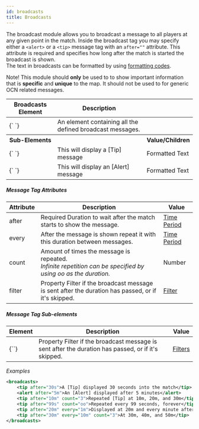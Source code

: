 ```yaml
---
id: broadcasts
title: Broadcasts
---
```


The broadcast module allows you to broadcast a message to all players at any given point in the match.
Inside the broadcast tag you may specify either a `<alert>` or a `<tip>` message tag with an `after=""` attribute. This attribute is required and specifies how long after the match is started the broadcast is shown. <br/>
The text in broadcasts can be formatted by using [formatting codes](/reference/formatting).

<span className="badge badge--warning">Note!</span> This module should **only** be
used to to show important information that is **specific** and **unique** to the
map. It should not be used to for generic OCN related messages.

<div className="table-container">
  <table>
    <thead>
      <tr>
        <th>Broadcasts Element</th>
        <th>Description</th>
        <th></th>
      </tr>
    </thead>
    <tbody>
      <tr>
        <td>
          <label>{`<broadcasts> </broadcasts>`}</label>
        </td>
        <td>An element containing all the defined broadcast messages.</td>
        <td></td>
      </tr>
      <tr>
        <th>Sub-Elements</th>
        <th />
        <th>Value/Children</th>
      </tr>
      <tr>
        <td>
          <label>{`<tip> </tip>`}</label>
        </td>
        <td>This will display a [Tip] message</td>
        <td>
          <span className="badge badge--primary">Formatted Text</span>
        </td>
      </tr>
      <tr>
        <td>
          <label>{`<alert> </alert>`}</label>
        </td>
        <td>This will display an [Alert] message</td>
        <td>
          <span className="badge badge--primary">Formatted Text</span>
        </td>
      </tr>
    </tbody>
  </table>
</div>

##### Message Tag Attributes

<div className="table-container">
  <table>
    <thead>
      <tr>
        <th>Attribute</th>
        <th>Description</th>
        <th>Value</th>
      </tr>
    </thead>
    <tbody>
      <tr>
        <td>
          <label>after</label>
        </td>
        <td>
          <span className="badge badge--danger">Required</span>
          Duration to wait after the match starts to show the message.
        </td>
        <td>
          <a href="/reference/time_periods">Time Period</a>
        </td>
      </tr>
      <tr>
        <td>
          <label>every</label>
        </td>
        <td>
          After the message is shown repeat it with this duration between
          messages.
        </td>
        <td>
          <a href="/reference/time_periods">Time Period</a>
        </td>
      </tr>
      <tr>
        <td>
          <label>count</label>
        </td>
        <td>
          Amount of times the message is repeated.
          <br />
          <i>
            Infinite repetition can be specified by using <label>oo</label> as
            the duration.
          </i>
        </td>
        <td>
          <span className="label label-primary">Number</span>
        </td>
      </tr>
      <tr>
        <td>
          <label>filter</label>
        </td>
        <td>
          <span
            className="badge badge--secondary"
            title="Can be either this attribute or a sub-element."
          >
            Property
          </span>
          Filter if the broadcast message is sent after the duration has passed,
          or if it's skipped.
        </td>
        <td>
          <a href="/modules/filters">Filter</a>
        </td>
      </tr>
    </tbody>
  </table>
</div>

##### Message Tag Sub-elements

<div className="table-container">
  <table>
    <thead>
      <tr>
        <th>Element</th>
        <th>Description</th>
        <th>Value</th>
      </tr>
    </thead>
    <tbody>
      <tr>
        <td>
          <label>{`<filter>`}</label>
        </td>
        <td>
          <span
            className="badge badge--secondary"
            title="Can be this sub-element or an attribute."
          >
            Property
          </span>
          Filter if the broadcast message is sent after the duration has passed,
          or if it's skipped.
        </td>
        <td>
          <a href="/modules/filters">Filters</a>
        </td>
      </tr>
    </tbody>
  </table>
</div>

_Examples_

```xml
<broadcasts>
    <tip after="30s">A [Tip] displayed 30 seconds into the match</tip>
    <alert after="5m">An [Alert] displayed after 5 minutes</alert>
    <tip after="10m" count="3">Repeated [Tip] at 10m, 20m, and 30m</tip>
    <tip after="99s" count="oo">Repeated every 99 seconds, forever</tip>
    <tip after="20m" every="1m">Displayed at 20m and every minute after that</tip>
    <tip after="30m" every="10m" count="3">At 30m, 40m, and 50m</tip>
</broadcasts>
```
